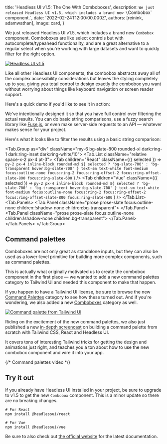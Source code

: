 
  title: 'Headless UI v1.5: The One With Comboboxes',
  description: `We just released Headless UI v1.5, which includes a brand new \`Combobox\` component.`,
  date: '2022-02-24T12:00:00.000Z',
  authors: [reinink, adamwathan],
  image: card,
}

We just released Headless UI v1.5, which includes a brand new `Combobox` component. Comboboxes are like select controls but with autocomplete/typeahead functionality, and are a great alternative to a regular select when you're working with large datasets and want to quickly filter for the right option.

[![Headless UI v1.5](./banner.jpg)](https://headlessui.dev)

Like all other Headless UI components, the combobox abstracts away all of the complex accessibility considerations but leaves the styling completely up to you, giving you total control to design exactly the combobox you want without worrying about things like keyboard navigation or screen reader support.

Here's a quick demo if you'd like to see it in action:

<Demo />

We've intentionally designed it so that you have full control over filtering the actual results. You can do basic string comparisons, use a fuzzy search library like [Fuse.js](https://fusejs.io/), or even make server-side requests to an API — whatever makes sense for your project.

Here's what it looks like to filter the results using a basic string comparison:

<Tab.Group as="div" className="my-6 bg-slate-800 rounded-xl dark:ring-1 dark:ring-inset dark:ring-white/10">
  <Tab.List className="relative space-x-2 px-4 pt-3">
    <Tab
      children="React"
      className={({ selected }) =>
        `py-2 px-4 inline-block rounded-md ${
          selected ? 'bg-slate-700' : 'bg-transparent hover:bg-slate-700'
        } text-sm text-white font-medium focus:outline-none focus:ring-2 focus:ring-offset-2 focus:ring-offset-slate-800 focus:ring-slate-600`
      }
    />
    <Tab
      children="Vue"
      className={({ selected }) =>
        `py-2 px-4 inline-block rounded-md ${
          selected ? 'bg-slate-700' : 'bg-transparent hover:bg-slate-700'
        } text-sm text-white font-medium focus:outline-none focus:ring-2 focus:ring-offset-2 focus:ring-offset-slate-800 focus:ring-slate-600`
      }
    />
  </Tab.List>
  <Tab.Panels>
    <Tab.Panel className="prose prose-slate focus:outline-none children:!shadow-none children:bg-transparent">
      <ReactSnippet />
    </Tab.Panel>
    <Tab.Panel className="prose prose-slate focus:outline-none children:!shadow-none children:bg-transparent">
      <VueSnippet />
    </Tab.Panel>
  </Tab.Panels>
</Tab.Group>

## Command palettes

Comboboxes are not only great as standalone inputs, but they can also be used as a lower-level primitive for building more complex components, such as command palettes.

This is actually what originally motivated us to create the combobox component in the first place — we wanted to add a new command palettes category to Tailwind UI and needed this component to make that happen.

If you happen to have a Tailwind UI license, be sure to browse the new [Command Palettes](https://tailwindui.com/components/application-ui/navigation/command-palettes) category to see how these turned out. And if you're wondering, we also added a new [Comboboxes](https://tailwindui.com/components/application-ui/forms/comboboxes) category as well.

[![Command palette from Tailwind UI](./command-palette.jpg)](https://tailwindui.com/components/application-ui/navigation/command-palettes)

Riding on the excitement of the new command palettes, we also just published a new [in-depth screencast](https://www.youtube.com/watch?v=-jix4KyxLuQ) on building a command palette from scratch with Tailwind CSS, React and Headless UI.

It covers tons of interesting Tailwind tricks for getting the design and animations just right, and teaches you a ton about how to use the new combobox component and wire it into your app.

{/* Command palettes video */}

## Try it out

If you already have Headless UI installed in your project, be sure to upgrade to v1.5 to get the new `Combobox` component. This is a minor update so there are no breaking changes.

```shell
# For React
npm install @headlessui/react

# For Vue
npm install @headlessui/vue
```

Be sure to also check out [the official website](https://headlessui.dev) for the latest documentation.
